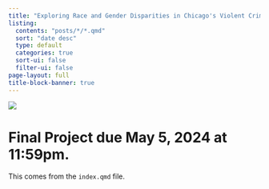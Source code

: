 ```yaml
---
title: "Exploring Race and Gender Disparities in Chicago's Violent Crime Data"
listing:
  contents: "posts/*/*.qmd"
  sort: "date desc"
  type: default
  categories: true
  sort-ui: false
  filter-ui: false
page-layout: full
title-block-banner: true
---
```


![](images/Chicago-crime.png)

# Final Project due May 5, 2024 at 11:59pm.

This comes from the `index.qmd` file.
